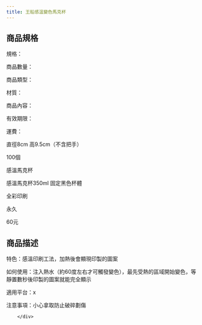 ```yaml
---
title: 王船感溫變色馬克杯
---
```




<ProductDetails plan={3} item={2}/>

## 商品規格
<div className="w-96 h-auto dark:bg-base-100 shadow-xl lg:w-3/4 mt-8 bg-yellow-50 rounded-lg" >
        <div className="card-body">
        <div className="flex flex-row space-x-4">
        <div>
規格：

商品數量：

商品類型： 

材質： 

商品內容： 

有效期限： 

運費： 

</div>
<div className=" w-24"/>
<div className="w-1 bg-slate-400 rounded-3xl"/>
<div>
直徑8cm 高9.5cm（不含把手）

100個

感溫馬克杯

感溫馬克杯350ml 固定黑色杯體

全彩印刷

永久

60元

</div>
</div>
</div>
</div>

## 商品描述
<div className="w-96 h-auto dark:bg-base-100 shadow-xl lg:w-3/4 mt-8 bg-sky-100" >
        <div className="card-body">
特色：感溫印刷工法，加熱後會顯現印製的圖案

如何使用：注入熱水（約60度左右才可觸發變色），最先受熱的區域開始變色，等靜置數秒後印製的圖案就能完全顯示

適用平台：x

注意事項：小心拿取防止破碎劃傷

        </div>
</div >